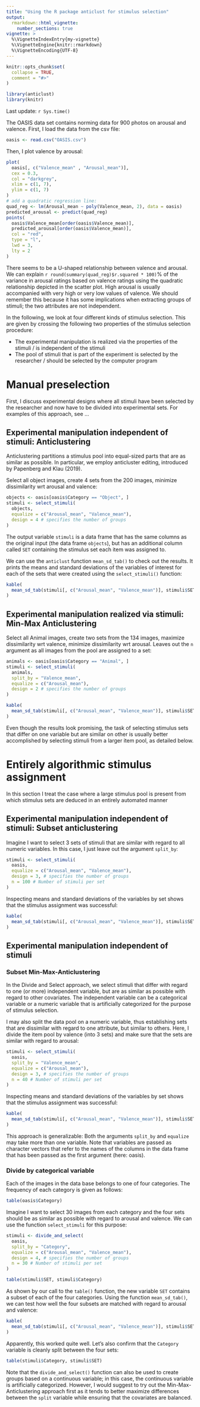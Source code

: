 ```yaml
---
title: "Using the R package anticlust for stimulus selection"
output: 
  rmarkdown::html_vignette:
    number_sections: true
vignette: >
  %\VignetteIndexEntry{my-vignette}
  %\VignetteEngine{knitr::rmarkdown}
  %\VignetteEncoding{UTF-8}
---
```


```r
knitr::opts_chunk$set(
  collapse = TRUE,
  comment = "#>"
)
```

```r
library(anticlust)
library(knitr)
```

Last update: `r Sys.time()`

The OASIS data set contains norming data for 900 photos on arousal 
and valence. First, I load the data from the csv file:

```r
oasis <- read.csv("OASIS.csv")
```

Then, I plot valence by arousal:

```r
plot(
  oasis[, c("Valence_mean" , "Arousal_mean")], 
  cex = 0.3, 
  col = "darkgrey",
  xlim = c(1, 7),
  ylim = c(1, 7)
)
# add a quadratic regression line:
quad_reg <- lm(Arousal_mean ~ poly(Valence_mean, 2), data = oasis)
predicted_arousal <- predict(quad_reg)
points(
  oasis$Valence_mean[order(oasis$Valence_mean)],
  predicted_arousal[order(oasis$Valence_mean)], 
  col = "red", 
  type = "l",
  lwd = 3,
  lty = 2
)

```

There seems to be a U-shaped relationship between valence and arousal. 
We can explain `r round(summary(quad_reg)$r.squared * 100)`% of the 
variance in arousal ratings based on valence ratings using the quadratic 
relationship depicted in the scatter plot. High arousal is usually 
accompanied with very high or very low values of valence. We should 
remember this because it has some implications when extracting groups of 
stimuli; the two attributes are not independent.

In the following, we look at four different kinds of stimulus selection.
This are given by crossing the following two properties of the stimulus
selection procedure:

- The experimental manipulation is realized via the properties of the 
stimuli / is independent of the stimuli
- The pool of stimuli that is part of the experiment is selected by the 
researcher / should be selected by the computer program

# Manual preselection

First, I discuss experimental designs where all stimuli have been 
selected by the researcher and now have to be divided into experimental
sets. For examples of this approach, see ...

## Experimental manipulation independent of stimuli: Anticlustering

Anticlustering partitions a stimulus pool into equal-sized parts that
are as similar as possible. In particular, we employ anticluster editing,
introduced by Papenberg and Klau (2019). 

Select all object images, create 4 sets from the 200 images, minimize 
dissimilarity wrt arousal and valence:

```r
objects <- oasis[oasis$Category == "Object", ]
stimuli <- select_stimuli(
  objects,
  equalize = c("Arousal_mean", "Valence_mean"),
  design = 4 # specifies the number of groups
)
```

The output variable `stimuli` is a data frame that has the same columns
as the original input (the data frame `objects`), but has an additional
column called `SET` containing the stimulus set each item was assigned 
to.

We can use the `anticlust` function `mean_sd_tab()` to check out the 
results. It prints the means and standard deviations of the variables of 
interest for each of the sets that were created using the 
`select_stimuli()` function:

```r
kable(
  mean_sd_tab(stimuli[, c("Arousal_mean", "Valence_mean")], stimuli$SET)
)
```

## Experimental manipulation realized via stimuli: Min-Max Anticlustering

Select all Animal images, create two sets from the 134 images, maximize
dissimilarity wrt valence, minimize dissimilarity wrt arousal. Leaves out
the `n` argument as all images from the pool are assigned to a set:

```r

animals <- oasis[oasis$Category == "Animal", ]
stimuli <- select_stimuli(
  animals,
  split_by = "Valence_mean",
  equalize = c("Arousal_mean"),
  design = 2 # specifies the number of groups
)

kable(
  mean_sd_tab(stimuli[, c("Arousal_mean", "Valence_mean")], stimuli$SET)
)

```

Even though the results look promising, the task of selecting stimulus
sets that differ on one variable but are similar on other is usually 
better accomplished by selecting stimuli from a larger item pool, as 
detailed below.

# Entirely algorithmic stimulus assignment

In this section I treat the case where a large stimulus pool is present
from which stimulus sets are deduced in an entirely automated manner

## Experimental manipulation independent of stimuli: Subset anticlustering

Imagine I want to select 3 sets of stimuli that are similar with regard
to all numeric variables. In this case, I just leave out the argument 
`split_by`: 

```r
stimuli <- select_stimuli(
  oasis,
  equalize = c("Arousal_mean", "Valence_mean"),
  design = 3, # specifies the number of groups
  n = 100 # Number of stimuli per set
)
```

Inspecting means and standard deviations of the variables by set shows
that the stimulus assignment was successful:

```r
kable(
  mean_sd_tab(stimuli[, c("Arousal_mean", "Valence_mean")], stimuli$SET)
)
```

## Experimental manipulation independent of stimuli

### Subset Min-Max-Anticlustering

In the Divide and Select approach, we select stimuli that differ with 
regard to one (or more) independent variable, but are as similar as 
possible with regard to other covariates. The independent variable can 
be a categorical variable or a numeric variable that is artificially 
categorized for the purpose of stimulus selection.

I may also split the data pool on a numeric variable, thus establishing
sets that are dissimilar with regard to one attribute, but similar to 
others. Here, I divide the item pool by valence (into 3 sets) and make
sure that the sets are similar with regard to arousal:

```r

stimuli <- select_stimuli(
  oasis,
  split_by = "Valence_mean",
  equalize = c("Arousal_mean"),
  design = 3, # specifies the number of groups
  n = 40 # Number of stimuli per set
)
```

Inspecting means and standard deviations of the variables by set shows
that the stimulus assignment was successful:

```r
kable(
  mean_sd_tab(stimuli[, c("Arousal_mean", "Valence_mean")], stimuli$SET)
)
```

This approach is generalizable: Both the arguments `split_by` and 
`equalize` may take more than one variable. Note that variables are
passed as character vectors that refer to the names of the columns in
the data frame that has been passed as the first argument (here: oasis).


### Divide by categorical variable

Each of the images in the data base belongs to one of four 
categories. The frequency of each category is given as follows:

```r
table(oasis$Category)
```

Imagine I want to select 30 images from each category and the four
sets should be as similar as possible with regard to arousal and
valence. We can use the function `select_stimuli` for this purpose:

```r

stimuli <- divide_and_select(
  oasis,
  split_by = "Category",
  equalize = c("Arousal_mean", "Valence_mean"),
  design = 4, # specifies the number of groups
  n = 30 # Number of stimuli per set
)

table(stimuli$SET, stimuli$Category)
```

As shown by our call to the `table()` function, the new variable `SET` 
contains a subset of each of the four categories. Using the function 
`mean_sd_tab()`, we can test how well the four subsets are matched with 
regard to arousal and valence:

```r
kable(
  mean_sd_tab(stimuli[, c("Arousal_mean", "Valence_mean")], stimuli$SET)
)
```

Apparently, this worked quite well. Let's also confirm that the 
`Category` variable is cleanly split between the four sets:

```r
table(stimuli$Category, stimuli$SET)
```

Note that the `divide_and_select()` function can also be used to create 
groups based on a continuous variable; in this case, the continuous 
variable is artificially categorized. However, I would suggest to try 
out the Min-Max-Anticlustering approach first as it tends to better 
maximize differences between the `split` variable while ensuring that
the covariates are balanced.
